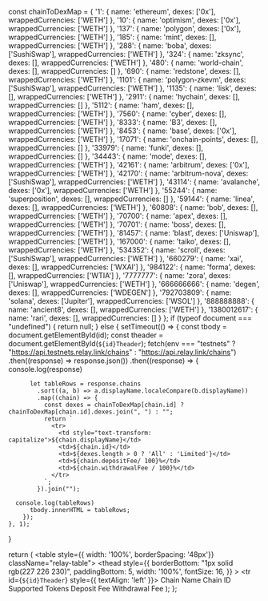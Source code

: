
  const chainToDexMap = {
  '1': { name: 'ethereum', dexes: ['0x'], wrappedCurrencies: ['WETH'] },
  '10': { name: 'optimism', dexes: ['0x'], wrappedCurrencies: ['WETH'] },
  '137': { name: 'polygon', dexes: ['0x'], wrappedCurrencies: ['WETH'] },
  '185': { name: 'mint', dexes: [], wrappedCurrencies: ['WETH'] },
  '288': { name: 'boba', dexes: ['SushiSwap'], wrappedCurrencies: ['WETH'] },
  '324': { name: 'zksync', dexes: [], wrappedCurrencies: ['WETH'] },
  '480': { name: 'world-chain', dexes: [], wrappedCurrencies: [] },
  '690': { name: 'redstone', dexes: [], wrappedCurrencies: ['WETH'] },
  '1101': { name: 'polygon-zkevm', dexes: ['SushiSwap'], wrappedCurrencies: ['WETH'] },
  '1135': { name: 'lisk', dexes: [], wrappedCurrencies: ['WETH'] },
  '2911': { name: 'hychain', dexes: [], wrappedCurrencies: [] },
  '5112': { name: 'ham', dexes: [], wrappedCurrencies: ['WETH'] },
  '7560': { name: 'cyber', dexes: [], wrappedCurrencies: ['WETH'] },
  '8333': { name: 'B3', dexes: [], wrappedCurrencies: ['WETH'] },
  '8453': { name: 'base', dexes: ['0x'], wrappedCurrencies: ['WETH'] },
  '17071': { name: 'onchain-points', dexes: [], wrappedCurrencies: [] },
  '33979': { name: 'funki', dexes: [], wrappedCurrencies: [] },
  '34443': { name: 'mode', dexes: [], wrappedCurrencies: ['WETH'] },
  '42161': { name: 'arbitrum', dexes: ['0x'], wrappedCurrencies: ['WETH'] },
  '42170': { name: 'arbitrum-nova', dexes: ['SushiSwap'], wrappedCurrencies: ['WETH'] },
  '43114': { name: 'avalanche', dexes: ['0x'], wrappedCurrencies: ['WETH'] },
  '55244': { name: 'superposition', dexes: [], wrappedCurrencies: [] },
  '59144': { name: 'linea', dexes: [], wrappedCurrencies: ['WETH'] },
  '60808': { name: 'bob', dexes: [], wrappedCurrencies: ['WETH'] },
  '70700': { name: 'apex', dexes: [], wrappedCurrencies: ['WETH'] },
  '70701': { name: 'boss', dexes: [], wrappedCurrencies: ['WETH'] },
  '81457': { name: 'blast', dexes: ['Uniswap'], wrappedCurrencies: ['WETH'] },
  '167000': { name: 'taiko', dexes: [], wrappedCurrencies: ['WETH'] },
  '534352': { name: 'scroll', dexes: ['SushiSwap'], wrappedCurrencies: ['WETH'] },
  '660279': { name: 'xai', dexes: [], wrappedCurrencies: ['WXAI'] },
  '984122': { name: 'forma', dexes: [], wrappedCurrencies: ['WTIA'] },
  '7777777': { name: 'zora', dexes: ['Uniswap'], wrappedCurrencies: ['WETH'] },
  '666666666': { name: 'degen', dexes: [], wrappedCurrencies: ['WDEGEN'] },
  '792703809': { name: 'solana', dexes: ['Jupiter'], wrappedCurrencies: ['WSOL'] },
  '888888888': { name: 'ancient8', dexes: [], wrappedCurrencies: ['WETH'] },
  '1380012617': { name: 'rari', dexes: [], wrappedCurrencies: [] }
};
  if (typeof document === "undefined") {
    return null;
  } else {
    setTimeout(() => {
      const tbody = document.getElementById(id);
      const theader = document.getElementById(`${id}Theader`);
      fetch(env === "testnets" ? "https://api.testnets.relay.link/chains" : "https://api.relay.link/chains")
        .then((response) => response.json())
        .then((response) => {
          console.log(response)

          let tableRows = response.chains
            .sort((a, b) => a.displayName.localeCompare(b.displayName))
            .map((chain) => {
              const dexes = chainToDexMap[chain.id] ? chainToDexMap[chain.id].dexes.join(", ") : "";
              return `
                <tr>
                  <td style="text-transform: capitalize">${chain.displayName}</td>
                  <td>${chain.id}</td>
                  <td>${dexes.length > 0 ? 'All' : 'Limited'}</td>
                  <td>${chain.depositFee/ 100}%</td>
                  <td>${chain.withdrawalFee / 100}%</td>
                </tr>
              `;
            }).join("");
      
      console.log(tableRows)
          tbody.innerHTML = tableRows;
        });
    }, 1);
  }

  return (
    <table style={{ width: '100%', borderSpacing: '48px'}} className="relay-table">
      <thead
        style={{
          borderBottom: "1px solid rgb(227 226 230)",
          paddingBottom: 5,
          width: '100%',
          fontSize: 16,
        }}
      >
        <tr id={`${id}Theader`} style={{
          textAlign: 'left'
        }}>
          <th>Chain Name</th>
          <th>Chain ID</th>
          <th>Supported Tokens</th>
          <th>Deposit Fee</th>
          <th>Withdrawal Fee</th>
        </tr>
      </thead>
      <tbody id={id}></tbody>
    </table>
  );
};